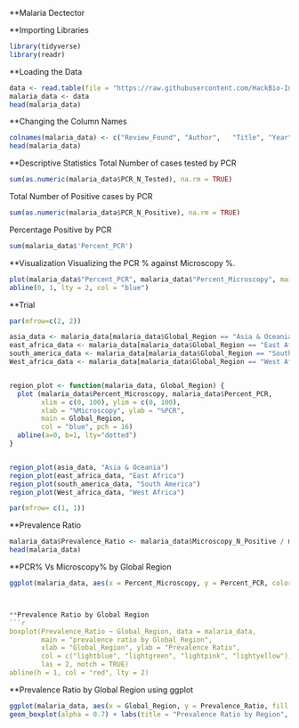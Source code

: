 **Malaria Dectector

**Importing Libraries

```{r}
library(tidyverse)
library(readr)
```

**Loading the Data

```{r}
data <- read.table(file = "https://raw.githubusercontent.com/HackBio-Internship/public_datasets/main/R/lancet_malaria.txt", header = TRUE, sep = "\t")
malaria_data <- data
head(malaria_data)
```

**Changing the Column Names

```{r}
colnames(malaria_data) <- c("Review_Found", "Author",	"Title", "Year",	"Global_Region",	"Country", 	"Location",	"PCR_N_Tested",	"PCR_N_Positive",	"Percent_PCR",  "Microscopy_N_Tested",	"Microscopy_N_Positive",	"Percent_Microscopy",  "Historical_Transmission",	"Current_Transmission",	"Setting_20",	"Setting_15",	"Setting_10",	"Setting_5",	"PCR_Method",	"Microscopy_Fields",	"Sampling_Season",	"Notes")
head(malaria_data)
```

**Descriptive Statistics 
Total Number of cases tested by PCR

```{r}
sum(as.numeric(malaria_data$PCR_N_Tested), na.rm = TRUE)
```

Total Number of Positive cases by PCR

```{r}
sum(as.numeric(malaria_data$PCR_N_Positive), na.rm = TRUE)
```

Percentage Positive by PCR

```{r}
sum(malaria_data$'Percent_PCR')
```

**Visualization 
Visualizing the PCR % against Microscopy %.

```{r}
plot(malaria_data$"Percent_PCR", malaria_data$"Percent_Microscopy", main = "PCR and Microscopy Prevalence", xlab = "%Microscopy", ylab = "%PCR", pch = 18, col = "brown")
abline(0, 1, lty = 2, col = "blue")
```

**Trial

```{r}
par(mfrow=c(2, 2))

asia_data <- malaria_data[malaria_data$Global_Region == "Asia & Oceania", ]
east_africa_data <- malaria_data[malaria_data$Global_Region == "East Africa", ]
south_america_data <- malaria_data[malaria_data$Global_Region == "South America", ]
West_africa_data <- malaria_data[malaria_data$Global_Region == "West Africa", ]


region_plot <- function(malaria_data, Global_Region) {
  plot (malaria_data$Percent_Microscopy, malaria_data$Percent_PCR,
        xlim = c(0, 100), ylim = c(0, 100),
        xlab = "%Microscopy", ylab = "%PCR",
        main = Global_Region,
        col = "blue", pch = 16)
  abline(a=0, b=1, lty="dotted")
}


region_plot(asia_data, "Asia & Oceania")
region_plot(east_africa_data, "East Africa")
region_plot(south_america_data, "South America")
region_plot(West_africa_data, "West Africa")

par(mfrow= c(1, 1))
```

**Prevalence Ratio
```{r}
malaria_data$Prevalence_Ratio <- malaria_data$Microscopy_N_Positive / malaria_data$PCR_N_Positive
head(malaria_data)
```

**PCR% Vs Microscopy% by Global Region
```{r}
ggplot(malaria_data, aes(x = Percent_Microscopy, y = Percent_PCR, color = Global_Region)) + geom_point() + geom_abline(intercept = 0, slope = 1, linetype = "dotted") + facet_wrap(~ Global_Region) + labs(title = "PCR% Vs Microscopy% by region", x = "Microscopy %", y = "percent")



**Prevalence Ratio by Global Region
```{r}
boxplot(Prevalence_Ratio ~ Global_Region, data = malaria_data, 
        main = "prevalence ratio by Global_Region",
        xlab = "Global_Region", ylab = "Prevalence Ratio",
        col = c("lightblue", "lightgreen", "lightpink", "lightyellow"),
        las = 2, notch = TRUE)
abline(h = 1, col = "red", lty = 2)
```
**Prevalence Ratio by Global Region using ggplot
```{r}
ggplot(malaria_data, aes(x = Global_Region, y = Prevalence_Ratio, fill = Global_Region)) + 
geom_boxplot(alpha = 0.7) + labs(title = "Prevalence Ratio by Region", x = "Region", y = "Prevalence Ratio")
```


